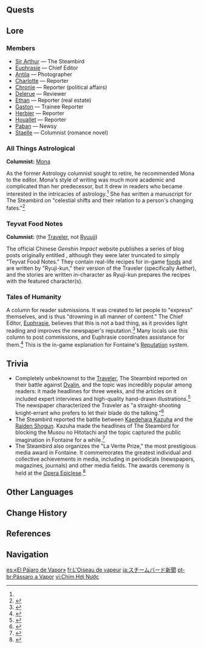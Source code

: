 {{Location Infobox
|image   = The Steambird.png
|type    = Point of Interest
|region  = Fontaine
|area    = Court of Fontaine Region
|subarea = Court of Fontaine
|poi     = Court of Fontaine: Quartier Narbonnais
}}
{{Location Intro|description=<p>{{If Self|The Steambird|It|The Steambird}} is the main newspaper of the Court of Fontaine<ref name="Mona Story">{{Ref/CS|Mona|All Things Astrological}}</ref> and is read all across [[Teyvat]].</p>}}

==Quests==
{{Quests by Category List|heo=1}}

==Lore==
===Members===
* [[Sir Arthur]] &mdash; The Steambird
* [[Euphrasie]] &mdash; Chief Editor
* [[Antila]] &mdash; Photographer
* [[Charlotte]] &mdash; Reporter
* [[Chronie]] &mdash; Reporter (political affairs)
* [[Delerue]] &mdash; Reviewer
* [[Ethan]] &mdash; Reporter (real estate)
* [[Gaston]] &mdash; Trainee Reporter
* [[Herbier]] &mdash; Reporter
* [[Houallet]] &mdash; Reporter
* [[Paban]] &mdash; Newsy
* [[Staelle]] &mdash; Columnist (romance novel)

===All Things Astrological===
'''Columnist:''' [[Mona]]

As the former Astrology columnist sought to retire, he recommended Mona to the editor. Mona's style of writing was much more academic and complicated than her predecessor, but it drew in readers who became interested in the intricacies of astrology.<ref name="Mona Story" /> She has written a manuscript for The Steambird on "celestial shifts and their relation to a person's changing fates."<ref>{{Ref/Quest|Owe Mora, Pay Mora|note=Mona's version}}</ref>

===Teyvat Food Notes===
{{Main|Teyvat Food Notes}}
'''Columnist:''' {{Lang|Ryuji-kun|zh=龙二君|zh_rm=Lóng'èr-jun}} (the [[Traveler]], not [[Ryuuji]])

The official Chinese ''Genshin Impact'' website publishes a series of blog posts originally entitled {{lang|"The Steambird: Teyvat Food Notes"|zh=蒸汽鸟报社｜提瓦特美食札记}}, although they were later truncated to simply "Teyvat Food Notes." They contain real-life recipes for in-game [[food]]s and are written by "Ryuji-kun," their version of the Traveler (specifically Aether), and the stories are written in-character as Ryuji-kun prepares the recipes with the featured character(s).

===Tales of Humanity===
A column for reader submissions. It was created to let people to "express" themselves, and is thus "drowning in all manner of content." The Chief Editor, [[Euphrasie]], believes that this is not a bad thing, as it provides light reading and improves the newspaper's reputation.<ref>{{Ref/NPC|Euphrasie}}</ref> Many locals use this column to post commissions, and Euphrasie coordinates assistance for them.<ref>{{Ref/Quest|Steambird Interview}}</ref> This is the in-game explanation for Fontaine's [[Reputation]] system.

==Trivia==
* Completely unbeknownst to the [[Traveler]], The Steambird reported on their battle against [[Dvalin]], and the topic was incredibly popular among readers: it made headlines for three weeks, and the articles on it included expert interviews and high-quality hand-drawn illustrations.<ref>{{Ref/Quest|Evermotion Mechanical Painting (Quest)}}</ref> The newspaper characterized the Traveler as "a straight-shooting knight-errant who prefers to let their blade do the talking."<ref>{{Ref/Quest|Evermotion Mechanical Painting: Finale}}</ref>
* The Steambird reported the battle between [[Kaedehara Kazuha]] and the [[Raiden Shogun]]. Kazuha made the headlines of The Steambird for blocking the Musou no Hitotachi and the topic captured the public imagination in Fontaine for a while.<ref>{{Ref/Quest|Roll! A Sea of New Acquaintances}}</ref>
* The Steambird also organizes the "La Verite Prize," the most prestigious media award in Fontaine. It commemorates the greatest individual and collective achievements in media, including in periodicals (newspapers, magazines, journals) and other media fields. The awards ceremony is held at the [[Opera Epiclese]].<ref>{{Ref/BB|Opera Epiclese Notice Board}}</ref>

==Other Languages==
{{Other Languages
|en        = The Steambird
|zhs       = 蒸汽鸟报
|zhs_rm    = Zhēngqìniǎo Bào
|zht       = 蒸汽鳥報
|zht_rm    = Zhēngqìniǎo Bào
|zh_tl     = Steam Bird Newspaper
|ja        = スチームバード新聞
|ja_rm     = Suchiimubaado Shinbun
|ja_tl     = Steambird Newspaper
|ko        = 스팀버드
|ko_tl     = Steambird
|es        = «El Pájaro de Vapor»
|es_tl     = "The Steam Bird"
|fr        = L'Oiseau de vapeur
|fr_tl     = The Steam Bird
|ru        = Паровая птица
|ru_tl     = The Steam Bird
|th        = The Steambird
|vi        = Báo Chim Hơi Nước
|vi_tl     = 
|de        = Dampfvogel
|de_tl     = Steam Bird
|id        = The Steambird
|pt        = Pássaro a Vapor
|pt_tl     = 
|tr        = Buğukuş
|tr_tl     = Steambird
|it        = L'Uccello a vapore
|it_tl     = 
}}

==Change History==
{{Change History|introduced=1.0|4.0}}

==References==
{{Reflist}}

==Navigation==
{{Lore Navbox|World|state=collapsed}}
{{PoI Navbox|Fontaine}}

[[es:«El Pájaro de Vapor»]]
[[fr:L'Oiseau de vapeur]]
[[ja:スチームバード新聞]]
[[pt-br:Pássaro a Vapor]]
[[vi:Chim Hơi Nước]]
